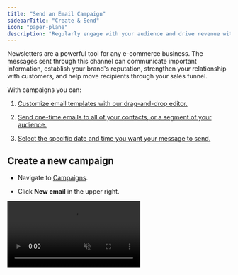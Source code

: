 ```yaml
---
title: "Send an Email Campaign"
sidebarTitle: "Create & Send"
icon: "paper-plane"
description: "Regularly engage with your audience and drive revenue with newsletters."
---
```


Newsletters are a powerful tool for any e-commerce business. The messages sent through this channel can communicate important information, establish your brand's reputation, strengthen your relationship with customers, and help move recipients through your sales funnel.

With campaigns you can:

1. <a href="#customize-your-template" >Customize email templates with our drag-and-drop editor.</a>

2. <a href="#edit-your-campaign's-details" >Send one-time emails to all of your contacts, or a segment of your audience.</a>

3. <a href="#send-or-schedule-your-campaign" >Select the specific date and time you want your message to send.</a>

## Create a new campaign

* Navigate to [Campaigns](https://dashboard.privy.com/message-campaigns).

* Click **New email** in the upper right.

<video autoPlay muted loop playsInline className="new-campaign" src="/images/email-campaigns/create-new-campaign.mp4" />

## Customize your template

* To start designing your template, click **Choose a template**.

* You'll be able to browse our Basic Templates, Privy Templates, Seasonal Templates, or your own Saved Templates folder. Choose which template you want to start with and click **Select.**

<video autoPlay muted loop playsInline className="new-template" src="/images/email-campaigns/choose-a-template.mp4" />

* Once you select your template, you can use our drag and drop editor to customize the design.

* After you're finished designing your email, make sure you click **Save** to save all changes, and click **Next** to edit your campaign's settings.

## Edit your campaign's details

The final step before sending or scheduling your campaign is to edit your campaign's details, including your email's name, recipients, sender details, subject line and preview text, and coupon. After you make changes to these details, make sure you **Save** your work.

### Email Name

This is internal only. Your customers will not see this name, it is for you to keep organized. This name is also important because it will appear in your reporting and your email segmentation.

<img height="200" src="/images/email-campaigns/email-name.png" />

### Recipients

Under the **"To"** section, click the 'edit' icon to select which contacts you'd like to send your campaign to.&#x20;

You can send to All Contacts, or you can select a [Custom or Smart Segment](https://privy.mintlify.app/docs/learn/email-campaigns/segmentation) to target your email to a specific group of your list. You also have the option to exclude a segment from receiving your email under **"Don't send to"**.

Click **Done** to save your changes.

<img height="200" src="/images/email-campaigns/recipients.png" />

### Sender Details

Under the **"From"** section, click the 'edit' icon to edit or confirm your sender details, including your sending domain and your reply-to address. Click **Done** to save your changes.

<img height="200" src="/images/email-campaigns/sender-details.png" />

<Note>
  **Note:** To update the default From Name and Address used for your emails, navigate to the *Sender Options* section of your [account settings](https://dashboard.privy.com/settings/email). Additionally, consider [updating your sending domain](https://privy.mintlify.app/docs/learn/deliverability/use-a-custom-sending-domain) so you can use custom addresses associated with your domain and improve your deliverability. 
</Note>

### Subject Line and Preview Text

Under the **"Subject"** section, click the 'edit' icon to edit your Subject Line and Preview Text. It's important to use unique, eye-catching Subject Lines for each of your emails. Your Preview Text is the text that follows immediately after your Subject Line in most email programs. Click **Done** to save your changes.

<img height="200" src="/images/email-campaigns/subject-line.png" />

### Coupon

If you're using a Coupon merge tag in your Campaign, make sure that you attach your coupon code here. Click the 'edit' icon, select the desired coupon from the dropdown menu, and click **Done** to save your changes.

<img height="200" src="/images/email-campaigns/campaign-coupon.png" />

## Preview and test your campaign

Whether you're on your Campaign's details page or in the email editor, you can **Preview** your email on desktop and mobile, or **Send a test email** by selecting these options at the top of the page.

<video autoPlay muted loop playsInline className="test-email" src="/images/email-campaigns/preview-test-email.mp4" />

<Note>
  **Note:** When sending a test email, you can choose up to 5 Privy users. To manage your account's users, follow this guide.
</Note>

## Send or Schedule your campaign

<img height="200" src="/images/email-campaigns/send-or-schedule.png" />

To send your campaign immediately, press the **Send** button and **Confirm** your decision.



To schedule your campaign, press the **Schedule** button, specify the day and time you'd like your email to send, and **Confirm**.



<Icon icon="circle-question" /> **Can I unschedule a campaign?**

Yes! Head to [Campaigns](https://dashboard.privy.com/message-campaigns) and click the menu to the right of the desired campaign. Select **Unschedule Campaign** and confirm your decision.

<img height="200" src="/images/email-campaigns/unschedule-campaign.png" />

## Managing Campaigns

As you create and send campaigns in Privy, you may have drafts that you want to delete, or emails that you want to duplicate.

<img height="200" src="/images/email-campaigns/delete-duplicate.png" />

### Duplicate a campaign

To duplicate a campaign:

* From your Campaigns table, click the dropdown menu to the right of the draft you want to copy. Select the **Duplicate** option.

### Deleting a draft

To delete a draft:

* From your Campaigns table, click the dropdown menu to the right of the draft you want to delete. Select the **Delete** option.

* If you're on your campaign's details page, you can also click on the menu beside the Save button. Select the **Delete** option.